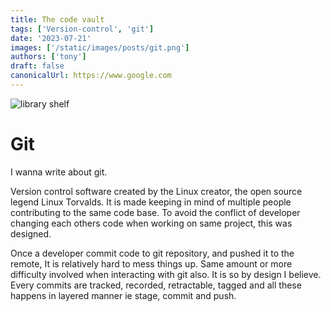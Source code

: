 ```yaml
---
title: The code vault
tags: ['Version-control', 'git']
date: '2023-07-21'
images: ['/static/images/posts/git.png']
authors: ['tony']
draft: false
canonicalUrl: https://www.google.com
---
```


<Image
  className="w-full rounded-xl"
  alt="library shelf"
  src="/static/images/posts/git.png"
  layout="responsive"
  width={450}
  height={250}
/>

<TOCInline toc={props.toc} asDisclosure toHeading={3} />

# Git

I wanna write about git.

Version control software created by the Linux creator, the open source legend Linux Torvalds. It is made keeping in mind of multiple people contributing to the same code base. To avoid the conflict of developer changing each others code when working on same project, this was designed.

Once a developer commit code to git repository, and pushed it to the remote, It is relatively hard to mess things up. Same amount or more difficulty involved when interacting with git also. It is so by design I believe. Every commits are tracked, recorded, retractable, tagged and all these happens in layered manner ie stage, commit and push.
